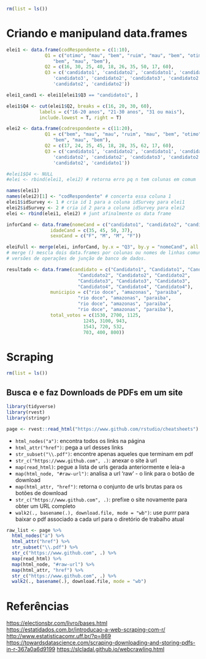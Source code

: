 
```r
rm(list = ls())
```

# Criando e manipuland data.frames ####
```r
elei1 <- data.frame(codRespondente = c(1:10),
			  Q1 = c("otimo", "mau", "bem", "ruim", "mau", "bem", "otimo",
			  	 "bem", "mau", "bem"),
			  Q2 = c(16, 30, 25, 40, 18, 26, 35, 50, 17, 60),
			  Q3 = c('candidato1', 'candidato2', 'candidato1', 'candidato1',
			  	 'candidato3', 'candidato2', 'candidato3', 'candidato2',
			  	 'candidato2', 'candidato2'))

elei1_cand1 <- elei1[elei1$Q3 == "candidato1", ]

elei1$Q4 <- cut(elei1$Q2, breaks = c(16, 20, 30, 60),
		    labels = c("16-20 anos", "21-30 anos", "31 ou mais"),
		    include.lowest = T, right = T)

elei2 <- data.frame(codrespondente = c(11:20),
			  Q1 = c("bem", "mau", "mau", "ruim", "mau", "bem", "otimo",
			  	 "bem", "mau", "bem"),
			  Q2 = c(17, 24, 25, 45, 18, 28, 35, 62, 17, 60),
			  Q3 = c('candidato1', 'candidato2', 'candidato1', 'candidato1',
			  	 'candidato2', 'candidato2', 'candidato3', 'candidato2',
			  	 'candidato2', 'candidato1'))
```

```r
#elei1$Q4 <- NULL
#elei <- rbind(elei1, elei2) # retorna erro pq n tem colunas em comum
```

```r
names(elei1)
names(elei2)[1] <- "codRespondente" # concerta essa coluna 1
elei1$idSurvey <- 1 # cria id 1 para a coluna idSurvey para elei1
elei2$idSurvey <- 2 # cria id 2 para a coluna idSurvey para elei2
elei <- rbind(elei1, elei2) # junt afinalmente os data frame 
```

```r
inforCand <- data.frame(nomeCand = c("candidato1", "candidato2", "candidato3", "candidato4"),
				idadeCand = c(35, 45, 50, 37),
				sexoCand = c("F", "M", "M", "F"))
```

```r
eleiFull <- merge(elei, inforCand, by.x = "Q3", by.y = "nomeCand", all.x = T) # junta duas tabelas 
# merge () mescla dois data.frames por colunas ou nomes de linhas comuns ou faça outras 
# versões de operações de junção de banco de dados.
```

```r
resultado <- data.frame(candidato = c("Candidato1", "Candidato1", "Candidato1",
						  "Candidato2", "Candidato2", "Candidato2",
						  "Candidato3", "Candidato3", "Candidato3",
						  "Candidato4", "Candidato4", "Candidato4"),
				municipio = c("rio doce", "amazonas", "paraiba",
						  "rio doce", "amazonas", "paraiba",
						  "rio doce", "amazonas", "paraiba",
						  "rio doce", "amazonas", "paraiba"),
				total_votos = c(1530, 2700, 1125,
						    1245, 3100, 943,
						    1543, 720, 532,
						    703, 400, 800))
```

# Scraping

```r
rm(list = ls())
```

##  Busca e e faz Downloads de PDFs em um site 

```r
library(tidyverse)
library(rvest)
library(stringr)
```

```r
page <- rvest::read_html("https://www.github.com/rstudio/cheatsheets")
```

- `html_nodes("a")`: encontra todos os links na página  
- `html_attr("href")`: pega a url desses links  
- `str_subset("\\.pdf")`: encontre apenas aqueles que terminam em pdf  
- `str_c("https://www.github.com", .)`: anexar o site à url  
- `map(read_html)`: pegue a lista de urls gerada anteriormente e leia-a  
- `map(html_node, "#raw-url")`: analisa a url 'raw' - o link para o botão de download  
- `map(html_attr, "href")`: retorna o conjunto de urls brutas para os botões de download  
- `str_c("https://www.github.com", .)`: prefixe o site novamente para obter um URL completo  
- `walk2(., basename(.), download.file, mode = "wb")`: use purrr para baixar o pdf associado a cada url para o diretório de trabalho atual

```r
raw_list <- page %>%
  html_nodes("a") %>%
  html_attr("href") %>%
  str_subset("\\.pdf") %>%
  str_c("https://www.github.com", .) %>%
  map(read_html) %>%
  map(html_node, "#raw-url") %>%
  map(html_attr, "href") %>%
  str_c("https://www.github.com", .) %>%
  walk2(., basename(.), download.file, mode = "wb")
```

# Referências

<https://electionsbr.com/livro/bases.html>
<https://estatidados.com.br/introducao-a-web-scraping-com-r/>
<http://www.estatisticacomr.uff.br/?p=869>
<https://towardsdatascience.com/scraping-downloading-and-storing-pdfs-in-r-367a0a6d9199>
<https://slcladal.github.io/webcrawling.html>


